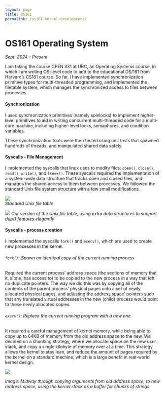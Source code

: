 ```yaml
---
layout: page
title: OS161 
permalink: /os161-kernel-development/
---
```


# OS161 Operating System 
*Sept. 2024 - Present* 

I am taking the course CPEN 331 at UBC, an Operating Systems course, in which I am writing OS-level code to add to the educational OS/161 from Harvard's CS161 course. So far, I have implemented synchronization primitive types for multi-threaded programming, and implemented the filetable system, which manages the synchronized access to files between processes. 

#### Synchronization

I used synchronization primitives (namely spinlocks) to implement higher-level primitives to aid in writing concurrent multi-threaded code for a multi-core machine, including higher-level locks, semaphores, and condition variables.

These synchronization tools were then tested using unit tests that spawned hundreds of threads, and manipulated shared data safely.

#### Syscalls - File Management



I implemented the syscalls that linux uses to modify files: `open()`, `close()`, `read()`, `write()`, and `lseek()`. These syscalls required the implementation of a system-wide data structure that tracks open and closed files, and manages the shared access to them between processes. We followed the standard Unix file system structure with a few small modifications.

![](media/filetable.png)  
*Standard Unix file table*

![](media/fs.png)
*Our version of the Unix file table, using extra data structures to support dup() features elegantly*

#### Syscalls - process creation

I implemented the syscalls `fork()` and `execv()`, which are used to create new processes in the kernel. 

###### `fork()`: Spawn an identical copy of the current running process

Required the current process' address space (the sections of memory that it, alone, has access to) to be copied to the new process in a way that left no duplicate pointers. The way we did this was by copying all of the contents of the parent process' physical pages onto a set of newly allocated physical pages, and adjusting the address space' pointers such that any translated virtual addresses in the new (child) process would point to these newly allocated copies

###### `execv()`: Replace the current running program with a new one.

It required a careful management of kernel memory, while being able to copy up to 64KB of memory from the old address space to the new. We decided on a chunking strategy, where we allocate space on the new user 
stack, and copy a single kilobyte of memory over at a time. This strategy allows the kernel to stay lean, and reduce the amount of pages required by the kernel on a standard machine, which is a large benefit
in real-world kernel design. 

![](media/execv2.png)

*Image: Midway through copying arguments from old address space, to new address space, using the kernel stack as a buffer for chunks of strings*



